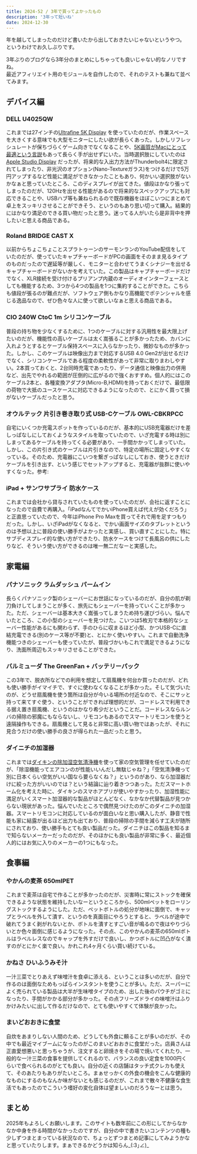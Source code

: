 ```yaml
---
title: 2024-52 / 3年で買ってよかったもの
description: '3年って短いね'
date: 2024-12-30
---
```




年を越してしまったのだけど書いたから出しておきたいじゃないというやつ。
というわけでお久しぶりです。

3年ぶりのブログなら3年分のまとめにしちゃっても良いじゃない的なノリですね。  
最近アフィリエイト用のモジュールを自作したので、それのテストも兼ねて並べてみます。

## デバイス編

### DELL U4025QW

<OGLinkCard url="https://www.dell.com/ja-jp/shop/dellデジタル-ハイエンド-シリーズ40曲面thunderbolt-ハブ-モニター-u4025qw/apd/210-bmcw/モニター-モニター用周辺機器" url_amazon="https://www.amazon.co.jp/dp/B0D5LDRGZD" url_yahoo="https://shopping.yahoo.co.jp/products/0e3874e4bb" keyword_rakuten="U4025QW" />

これまでは27インチの[Ultrafine 5K Display](https://www.lg.com/jp/monitors/4k-5k-monitors/27md5kl-b/) を使っていたのだが、作業スペースを大きくする意味でも大型モニターにしたい欲が長らくあった。しかしリフレッシュレートが保ちづらくゲーム向きでなくなることや、[5K画質がMacにとって最適という言説](https://zenn.dev/ioridev/articles/772609c68c9349)もあって長らく手が出せずにいた。当時選択肢にしていたのは[Apple Studio Display](https://www.apple.com/jp/studio-display/) だったが、将来的な入出力方法がThunderbolt4に限定されてしまったり、非光沢のオプション(Nano-Textureガラス)をつけるだけで5万円アップするなど性能に満足ができなかったこともあり、何かいい選択肢がないかなぁと思っていたところ、このディスプレイが出てきた。値段はかなり張ってしまったのだが、120Hzを出せる性能があるので将来的なスペックアップにも対応できることや、USBハブ等も兼ねられるので既存機器をほぼこいつにまとめて卓上をスッキリさせることができそう、というのもあり思い切って購入。結果的にはかなり満足のできる買い物だったと思う。迷ってる人がいたら是非背中を押したいと思える商品である。

### Roland BRIDGE CAST X

<OGLinkCard url="https://www.roland.com/jp/products/bridge_cast_x/" url_amazon="https://www.amazon.co.jp/dp/B0CSCRF8L1" url_yahoo="https://shopping.yahoo.co.jp/products/z4g8jnij0m" keyword_rakuten="ローランド ブリッジキャストX" />

以前からちょこちょことスプラトゥーンのサーモンランのYouTube配信をしていたのだが、使っていたキャプチャーボードがPCの画面をそのまま見るタイプのものだったので遅延等が厳しく、モニターと合わせてうまくシナジーを出せるキャプチャーボードがないかを考えていた。この製品はキャプチャーボードだけでなく、XLR接続を受け付けるプリアンプ内蔵のオーディオインターフェースとしても機能するため、3つから4つの製品を1つに集約することができた。こちらも値段が張るのが難点だが、ソフトウェア側もかなり高機能でポテンシャルを感じる逸品なので、ぜひ色々な人に使って欲しいなぁと思える商品である。

### CIO 240W CtoC 1m シリコンケーブル

<OGLinkCard url="https://connectinternationalone.co.jp/cioproduct/cable/silicon/シリコンケーブル240w-ctoc-1m/"
url_amazon="https://www.amazon.co.jp/dp/B0C4P4FCGT"
url_yahoo="https://shopping.yahoo.co.jp/products/z45i6ukpjv"
code_rakuten="machinoomise/cio-sl240w" />

普段の持ち物を少なくするために、1つのケーブルに対する汎用性を最大限上げたいのだが、機能性の高いケーブルは太く嵩張ることが多かったため、カバンに入れようとするとケーブル保持スペースに入らなかったり、微妙なものが多かった。しかし、このケーブルは映像出力まで対応するUSB 4.0 Gen2が出せるだけでなく、シリコンケーブルである程度の柔軟性があって非常に取りまわしやすい。2本買っておくと、2台同時充電であったり、データ通信と映像出力の併用など、出先でやれるの範囲が圧倒的に広がるので強くおすすめ。個人的にはこのケーブル2本と、各種変換アダプタ(Micro-B,HDMI)を持っておくだけで、最低限の荷物で大抵のユースケースに対応できるようになったので、とにかく買って損がないケーブルだったと思う。

### オウルテック 片引き巻き取り式 USB-Cケーブル OWL-CBKRPCC

<OGLinkCard url="https://www.owltech.co.jp/product-top/cat_cable/cat_cable-type-c-type-c/cbkrpcc/" url_amazon="https://www.amazon.co.jp/dp/B0D59Z8RJR" url_yahoo="https://store.shopping.yahoo.co.jp/owltech/oec-cbkrpcc90.html" keyword_rakuten="OWL-CBKRPCC90-BK" />

自宅にいくつか充電スポットを作っているのだが、基本的にUSB充電器だけを差しっぱなしにしておくようなスタイルを取っていたので、いざ充電する時は別にしまってあるケーブルを持ってくる必要があり、一手間かかってしまっていた。しかし、この片引き式のケーブルは片引きなので、特定の場所に固定しやすくなっている。そのため、充電器にこいつを繋ぎっぱなしにしておき、使うときだけケーブルを引き出す、という感じでセットアップすると、充電器が抜群に使いやすくなった。参考:

<YouTube posterQuality="max" id="gCJLh2-_VDo" />

### iPad + サンワサプライ 防水ケース

<OGLinkCard url="https://www.apple.com/jp/ipad-10.9" url_amazon="https://www.amazon.co.jp/dp/B0BJMWMH9G" url_yahoo="https://shopping.yahoo.co.jp/product/j/4549995361513" keyword_rakuten="アップル iPad 第10世代 WiFi 64GB シルバー SIMフリー" />

<OGLinkCard url="https://www.sanwa.co.jp/product/syohin?code=PDA-IPAD1916" url_amazon="https://www.amazon.co.jp/dp/B0C7C58PZ2" url_yahoo="https://shopping.yahoo.co.jp/products/z4gki68het" keyword_rakuten="PDA-IPAD1916" />

これまでは会社から貸与されていたものを使っていたのだが、会社に返すことになったので自費で再購入。「iPadなんてでかいiPhone買えば代えが効くだろう」と正直思っていたので、今年はiPhone Pro Maxを買ってそれで用を足すつもりだった。しかし、いざiPadがなくなると、でかい画面サイズのタブレットというのは予想以上に普段の使い勝手がよかったと実感し、買い直すことにした。特にサブディスプレイ的な使い方ができたり、防水ケースをつけて長風呂の供にしたりなど、そういう使い方ができるのは唯一無二だなーと実感した。

## 家電編

### パナソニック ラムダッシュ パームイン

<OGLinkCard url="https://panasonic.jp/shaver/lamdash-palm.html" url_amazon="https://www.amazon.co.jp/dp/B0C8SBYXPQ" url_yahoo="https://shopping.yahoo.co.jp/products/7d647f46e1" keyword_rakuten="ES-PV3A" />

長らくパナソニック製のシェーバーにお世話になっているのだが、自分の肌が剃刀負けしてしまうことが多く、旅先にもシェーバーを持っていくことが多かった。ただ、シェーバーは基本大きく嵩張ってしまうため持ち運びづらい。悩んでいたところ、この小型のシェーバーを見つけた。こいつは5枚刃で本格的なシェーバー性能があるにも関わらず、手のひらに収まるほど小型、かつUSB-Cに直結充電できる(別のケース等が不要)と、とにかく使いやすい。これまで自動洗浄機能つきのシェーバーも使っていたが、普段づかいもこれで満足できるようになり、洗面所周辺もスッキリさせることができた。

### バルミューダ The GreenFan + バッテリーパック

<OGLinkCard url="https://www.balmuda.com/jp/greenfan/" url_amazon="https://www.amazon.co.jp/dp/B0BTSHYGFB" url_yahoo="https://shopping.yahoo.co.jp/products/1bf8ba2cc9" keyword_rakuten="EGF-1800-DK" />

<OGLinkCard url="https://www.balmuda.com/jp/greenfan/accessory" url_amazon="https://www.amazon.co.jp/dp/B00K2JEL9K" url_yahoo="https://shopping.yahoo.co.jp/products/z44n4dmje7" keyword_rakuten="EGF-P100" />

この3年で、脱衣所などでの利用を想定して扇風機を何台か買ったのだが、どれも使い勝手がイマイチで、すぐに使わなくなることが多かった。そして気づいたのが、どうせ扇風機を使う箇所は自分が今いる場所の付近なので、そこにサッと持って来てすぐ使う、ということができれば理想的だが、コードレスで利用できる据え置き扇風機、というのはかなり希少だということだ。コードレスならルンバの掃除の邪魔にもならないし、リモコンもあるのでスマートリモコンを使うと遠隔操作もできる。扇風機として見ると非常に高い買い物ではあったが、それに見合うだけの使い勝手の良さが得られた一品だったと思う。

### ダイニチの加湿器

<OGLinkCard url="https://www.dainichi-net.co.jp/products/humidifier/lineup/lx_special/" url_amazon="https://www.amazon.co.jp/dp/B0DCF4MBPW" url_yahoo="https://shopping.yahoo.co.jp/products/b73c8d9f75" keyword_rakuten="HD-LXC1200C" />

これまでは[ダイキンの除加湿空気清浄機](https://www.ac.daikin.co.jp/cleanair/cz)を使って家の空気管理を任せていたのだが、「除湿機能ってエアコンのが性能いいんだし無駄じゃね？」「空気清浄機って別に日本くらい空気がいい国なら要らなくね？」というのがあり、なら加湿器だけに絞った方がいいのでは？という結論に辿り着きつつあった。ただスマートホーム化を考えた時に、ダイキンのスマホアプリが使いやすかったり、加湿性能に満足がいくスマート加湿器的な製品がほとんどなく、なかなか代替製品が見つからない現状があった。悩んでいたところで偶然見つけたのがこのダイニチの加湿器。スマートリモコンに対応しているのが面白いなと思い購入したが、静音で性能も家に結露が出るほど出力も出ており、普段の掃除の手間を減らす工夫が随所にされており、使い勝手もとても良い製品だった。ダイニチはこの製品を知るまで知らないメーカーだったのだが、そのほかにも良い製品が非常に多く、最近個人的にはお気に入りのメーカーの1つにもなった。

## 食事編

### やかんの麦茶 650mlPET

<OGLinkCard url="https://www.coca-cola.com/jp/ja/brands/yakan" url_amazon="https://www.amazon.co.jp/dp/B09TVVN5VN" url_yahoo="https://shopping.yahoo.co.jp/products/769d20d8aa" keyword_rakuten="やかんの麦茶 ラベルレス 650ml" />

これまで麦茶は自宅で作ることが多かったのだが、災害時に常にストックを確保できるような状態を維持したいなーというところから、500mlペットをローリングストックするようにした。ただ、ペットボトルの処分が地味に面倒で、キャップとラベルを外して潰す、というのを真面目にやろうとすると、ラベルが途中で破れてうまく剥がれないとか、ボトルを潰すとすごい音が鳴るので夜はやりづらいとか色々面倒に感じるようになった。その点、このやかんの麦茶の650mlボトルはラベルレスなのでキャップを外すだけで良いし、かつボトルに凹凸がなく潰すのがとにかく楽で良い。かれこれ4ヶ月くらい買い続けている。

### かねさ ひいふうみそ汁

<OGLinkCard url="https://www.marukome-shop.jp/shop/g/g812074/" url_amazon="https://www.amazon.co.jp/dp/B07NYCQJGK" url_yahoo="https://shopping.yahoo.co.jp/products/b7162afc4d" keyword_rakuten="かねさ ひいふうみそ汁 しじみ" />

一汁三菜でとりあえず味噌汁を食卓に添える、ということは多いのだが、自分で作るのは面倒なためもっぱらインスタントを使うことが多い。ただ、スーパーによく売られている製品は大半が生味噌タイプのため、出した後のパウチがゴミになったり、手間がかかる部分が多かった。その点フリーズドライの味噌汁はふりかけみたいに出して作るだけなので、とても使いやすくて体験が良かった。

### まいどおおきに食堂

<OGLinkCard url="https://www.shokudo.jp/about/" />

<X url="https://x.com/legnoh/status/1870323727013199964" />

自炊をあまりしない人間のため、どうしても外食に頼ることが多いのだが、その中でも最近マイブームになったのがこのまいどおおきに食堂だった。店員さんは正直愛想悪いと思っちゃうが、注文すると卵焼きをその場で焼いてくれたり、一般的な一汁三菜の食事を提供してくれるので、バランスの良い定食を1000円くらいで食べられるのがとても良い。自分の近くの店舗はタッチ式クレカも使えて、そのあたりもありがたいところ。まぁせっかくの外食の機会をこんな健康的なものにするのもなんか味がないとも感じるのだが、これまで散々不健康な食生活でもあったのでこういう嗜好の変化自体は望ましいのだろうなーとは思う。

## まとめ

2025年もよろしくお願いします。このサイトも数年前にこの形にしてからなかなか中身を作る時間がなかったのですが、自分の中で書きたいコンテンツの種も少しずつまとまっている状況なので、ちょっとずつまとめ記事にしてみようかなと思っていたりします。まぁできるかどうかは知らん_(:3｣∠)_